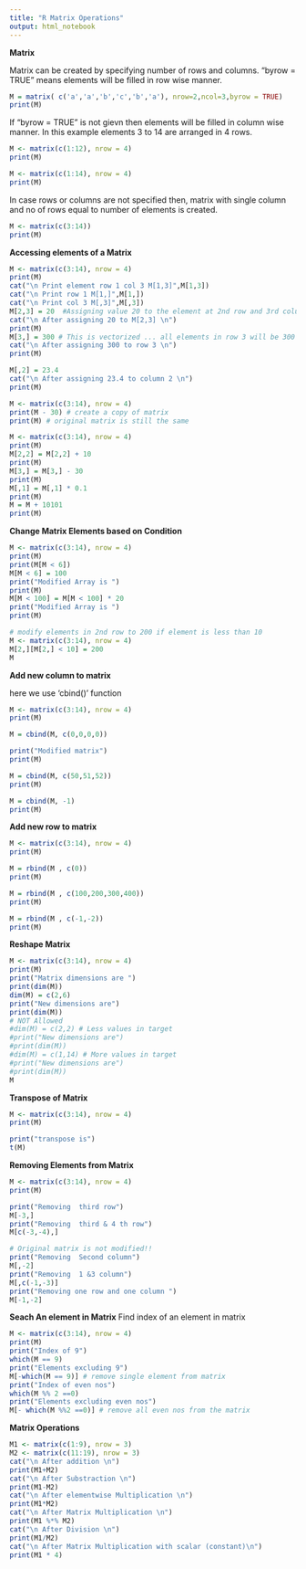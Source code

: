 ---
title: "R Matrix Operations"
output: html_notebook
---

**Matrix**

Matrix can be created by specifying number of rows and columns.
"byrow = TRUE" means elements will be filled in row wise manner.

```{r}
M = matrix( c('a','a','b','c','b','a'), nrow=2,ncol=3,byrow = TRUE)
print(M)
```

If "byrow = TRUE" is not gievn then elements will be filled in column wise manner.
In this example elements 3 to 14 are arranged in 4 rows.  

```{r}
M <- matrix(c(1:12), nrow = 4)
print(M)
```

```{r}
M <- matrix(c(1:14), nrow = 4)
print(M)
```

In case rows or columns are not specified then, matrix with single column and no of rows equal to number of elements is created.

```{r}
M <- matrix(c(3:14))
print(M)
```



**Accessing elements of a Matrix**
```{r}
M <- matrix(c(3:14), nrow = 4)
print(M)
cat("\n Print element row 1 col 3 M[1,3]",M[1,3])
cat("\n Print row 1 M[1,]",M[1,])
cat("\n Print col 3 M[,3]",M[,3])
M[2,3] = 20  #Assigning value 20 to the element at 2nd row and 3rd column
cat("\n After assigning 20 to M[2,3] \n")
print(M)
M[3,] = 300 # This is vectorized ... all elements in row 3 will be 300
cat("\n After assigning 300 to row 3 \n")
print(M)

M[,2] = 23.4
cat("\n After assigning 23.4 to column 2 \n")
print(M)
```

```{r}
M <- matrix(c(3:14), nrow = 4)
print(M - 30) # create a copy of matrix
print(M) # original matrix is still the same
```



```{r}
M <- matrix(c(3:14), nrow = 4)
print(M)
M[2,2] = M[2,2] + 10
print(M)
M[3,] = M[3,] - 30
print(M)
M[,1] = M[,1] * 0.1
print(M)
M = M + 10101
print(M)

```


**Change Matrix Elements based on Condition**

```{r}
M <- matrix(c(3:14), nrow = 4)
print(M)
print(M[M < 6])
M[M < 6] = 100
print("Modified Array is ")
print(M)
M[M < 100] = M[M < 100] * 20
print("Modified Array is ")
print(M)
```

```{r}
# modify elements in 2nd row to 200 if element is less than 10
M <- matrix(c(3:14), nrow = 4)
M[2,][M[2,] < 10] = 200
M
```


**Add new column to matrix**

here we use 'cbind()' function

```{r}
M <- matrix(c(3:14), nrow = 4)
print(M)

M = cbind(M, c(0,0,0,0))

print("Modified matrix")
print(M)

M = cbind(M, c(50,51,52))
print(M)

M = cbind(M, -1)
print(M)
```

**Add new row to matrix**

```{r}
M <- matrix(c(3:14), nrow = 4)
print(M)

M = rbind(M , c(0))
print(M)

M = rbind(M , c(100,200,300,400))
print(M)

M = rbind(M , c(-1,-2))
print(M)
```

**Reshape Matrix**

```{r}
M <- matrix(c(3:14), nrow = 4)
print(M)
print("Matrix dimensions are ")
print(dim(M))
dim(M) = c(2,6)
print("New dimensions are")
print(dim(M))
# NOT Allowed 
#dim(M) = c(2,2) # Less values in target
#print("New dimensions are")
#print(dim(M))
#dim(M) = c(1,14) # More values in target
#print("New dimensions are")
#print(dim(M))
M
```

**Transpose of Matrix**

```{r}
M <- matrix(c(3:14), nrow = 4)
print(M)

print("transpose is")
t(M)
```


**Removing Elements from Matrix**

```{r}
M <- matrix(c(3:14), nrow = 4)
print(M)

print("Removing  third row")
M[-3,]
print("Removing  third & 4 th row")
M[c(-3,-4),]

# Original matrix is not modified!!
print("Removing  Second column")
M[,-2]
print("Removing  1 &3 column")
M[,c(-1,-3)]
print("Removing one row and one column ")
M[-1,-2]
```

**Seach An element in Matrix**
 Find index of an element in matrix
 
```{r}
M <- matrix(c(3:14), nrow = 4)
print(M)
print("Index of 9")
which(M == 9)
print("Elements excluding 9")
M[-which(M == 9)] # remove single element from matrix 
print("Index of even nos")
which(M %% 2 ==0)
print("Elements excluding even nos")
M[- which(M %%2 ==0)] # remove all even nos from the matrix
```


**Matrix Operations**

```{r}
M1 <- matrix(c(1:9), nrow = 3)
M2 <- matrix(c(11:19), nrow = 3)
cat("\n After addition \n")
print(M1+M2)
cat("\n After Substraction \n")
print(M1-M2)
cat("\n After elementwise Multiplication \n")
print(M1*M2)
cat("\n After Matrix Multiplication \n")
print(M1 %*% M2)
cat("\n After Division \n")
print(M1/M2)
cat("\n After Matrix Multiplication with scalar (constant)\n")
print(M1 * 4)

```

